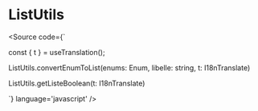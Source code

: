
<Meta title="utils/ListUtils" />

# ListUtils

<Source code={`

  const { t } = useTranslation();
  
  ListUtils.convertEnumToList<Enum>(enums: Enum, libelle: string, t: I18nTranslate)

  ListUtils.getListeBoolean<Enum>(t: I18nTranslate)

`} language='javascript' />

